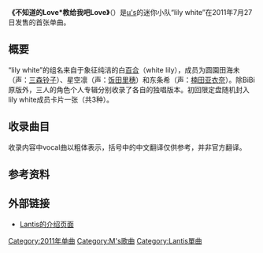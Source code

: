 {{refimprove|time=2017-04-25T13:26:36+00:00}}
{{noteTA
|1=zh-hans:饭田里穗;zh-hant:飯田里穗
}}
{{Infobox Single
| Name  = 不知道的Love*教给我吧Love
| Original name = {{lang|ja|知らないLove*教えてLove}}
| Cover  = Shiranai love oshiete love.jpg
| Alt  = 
| Artist  = lily white ～園田海未（[[三森铃子|三森铃子]]）、星空凛（[[饭田里穗|饭田里穗]]）、东条希（[[楠田亚衣奈|楠田亚衣奈]]） from [[μ's|μ's]]～
| Released   = 2011年7月27日
| B-side          = {{lang|ja|あ・の・ね・が・ん・ば・れ！}}
| Format  = [[CD|CD]]
| Recorded  = 
| Genre = [[J-pop|J-pop]]、[[动画歌曲|动画歌曲]]
| Length = {{Duration|m=3|s=55}}
| Label = [[Lantis|Lantis]]
| Writer = [[畑亚贵|畑亚贵]]（作词）<br />星和生（作曲#1）<br />青木多果（作曲#2）
| Producer = 81位（[[Oricon公信榜|Oricon公信榜]]）<ref>{{cite web|script-title=ja:知らないLove*教えてLove|url=http://www.oricon.co.jp/prof/541055/products/921921/1/|publisher=Oricon|accessdate=2017-04-25|archiveurl=https://web.archive.org/web/20170425131049/http://www.oricon.co.jp/prof/541055/products/921921/1/|archivedate=2017-04-25|language=ja|date=2011-08-01|dead-url=no}}</ref>
| Certification = 
| Misc  = {{Extra chronology 2
  | Artist      = lily white
  | Type        = single
  | Last single = 
  | This single = '''不知道的Love*教给我吧Love''' <br /> （2011年）
  | Next single = [[来自微热的Mystery|来自微热的Mystery]] <br /> （2013年）
}}
{{Extra track listing
 | Album = [[μ's_Best_Album_Best_Live!_collection|μ's Best Album Best Live! collection]]
 | Type = greatest
 | prev_track = {{lang|ja|ラブノベルス}}
 | prev_no = 8
 | this_track = '''{{lang|ja|知らないLove*教えてLove}}'''
 | track_no = 9
 | next_track = {{lang|ja|あ・の・ね・が・ん・ば・れ！}}
 | next_no = 10
}}
{{External music video|1={{YouTube|QlQA37wR_1s|{{lang|ja|【ラブライブ！】μ's内ユニット lily white シングル試聴動画}}}}|Upper caption=官方试听}}
}}

'''《不知道的Love*教给我吧Love》'''（{{lang-ja|知らないLove*教えてLove}}）是[[μ's|μ's]]的迷你小队“lily white”在2011年7月27日发售的首张单曲。

==概要==
“lily white”的组名来自于象征纯洁的白[[百合|百合]]（white lily），成员为圆園田海未（声：[[三森铃子|三森铃子]]）、星空凛（声：[[饭田里穗|饭田里穗]]）和东条希（声：[[楠田亚衣奈|楠田亚衣奈]]）。除BiBi原版外，三人的角色个人专辑分别收录了各自的独唱版本。初回限定盘随机封入lily white成员卡片一张（共3种）。

==收录曲目==
收录内容中vocal曲以粗体表示，括号中的中文翻译仅供参考，并非官方翻译。

{{曲目表
|collapsed = 
|headline = CD
|font_size = 
|total_length = 27:04

|all_lyrics = [[畑亚贵|畑亚贵]]

|title1 = '''{{lang|ja|知らないLove*教えてLove}}'''<br /><small>（不知道的Love*教给我吧Love）</small>

|note1 = 
|music1 = 星和生
|arranger1 = 福富雅之
|length1 = 4:00

|title2 = '''{{lang|ja|あ・の・ね・が・ん・ば・れ！}}'''<br /><small>（所·以·说·请·加·油·吧！）</small>
|note2 = 
|music2 = 青木多果
|arranger2 = 青木多果
|length2 = 4:17

|title3 ={{lang|ja|知らないLove*教えてLove}}
|note3 = Off Vocal
|music3 = 
|arranger3 = 
|length3 = 3:59

|title4 ={{lang|ja|あ・の・ね・が・ん・ば・れ！}}
|note4 = Off Vocal
|music4 = 
|arranger4 = 
|length4 = 4:17

|title5 = {{lang|ja|みんなで水着を選んだら}}<br /><small>（大家一起挑选泳装）</small>
|note5 = 广播剧
|music5 = 
|arranger5 = 
|length5 = 10:31
}}

==参考资料==
{{reflist}}

==外部链接==
*[http://www.lantis.jp/release-item/LACM-4832.html Lantis的介绍页面] {{Wayback|url=http://www.lantis.jp/release-item/LACM-4832.html |date=20201031015150 }}{{ja icon}}

{{μ's}}

{{DEFAULTSORT:Shiranai Love Oshiete Love}}
[[Category:2011年单曲|Category:2011年单曲]]
[[Category:Μ's歌曲|Category:Μ's歌曲]]
[[Category:Lantis單曲|Category:Lantis單曲]]